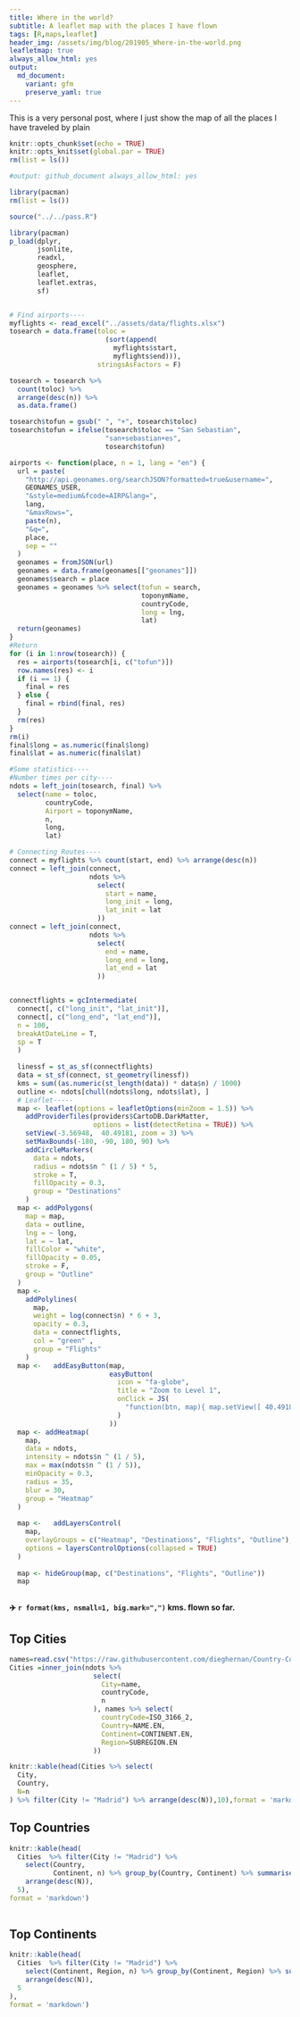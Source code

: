 ```yaml
---
title: Where in the world?
subtitle: A leaflet map with the places I have flown
tags: [R,maps,leaflet]
header_img: /assets/img/blog/201905_Where-in-the-world.png
leafletmap: true
always_allow_html: yes
output: 
  md_document:
    variant: gfm
    preserve_yaml: true
---
```



This is a very personal post, where I just show the map of all the places I have traveled by plain



```r

knitr::opts_chunk$set(echo = TRUE)
knitr::opts_knit$set(global.par = TRUE)
rm(list = ls())

#output: github_document always_allow_html: yes

library(pacman)
rm(list = ls())

source("../../pass.R")

library(pacman)
p_load(dplyr,
       jsonlite,
       readxl,
       geosphere,
       leaflet,
       leaflet.extras,
       sf)


# Find airports----
myflights <- read_excel("../assets/data/flights.xlsx")
tosearch = data.frame(toloc = 
                        (sort(append(
                          myflights$start, 
                          myflights$end))),
                      stringsAsFactors = F)

tosearch = tosearch %>% 
  count(toloc) %>% 
  arrange(desc(n)) %>% 
  as.data.frame()

tosearch$tofun = gsub(" ", "+", tosearch$toloc)
tosearch$tofun = ifelse(tosearch$toloc == "San Sebastian",
                        "san+sebastian+es",
                        tosearch$tofun)

airports <- function(place, n = 1, lang = "en") {
  url = paste(
    "http://api.geonames.org/searchJSON?formatted=true&username=",
    GEONAMES_USER,
    "&style=medium&fcode=AIRP&lang=",
    lang,
    "&maxRows=",
    paste(n),
    "&q=",
    place,
    sep = ""
  )
  geonames = fromJSON(url)
  geonames = data.frame(geonames[["geonames"]])
  geonames$search = place
  geonames = geonames %>% select(tofun = search,
                                 toponymName,
                                 countryCode,
                                 long = lng,
                                 lat)
  return(geonames)
}
#Return
for (i in 1:nrow(tosearch)) {
  res = airports(tosearch[i, c("tofun")])
  row.names(res) <- i
  if (i == 1) {
    final = res
  } else {
    final = rbind(final, res)
  }
  rm(res)
}
rm(i)
final$long = as.numeric(final$long)
final$lat = as.numeric(final$lat)

#Some statistics----
#Number times per city----
ndots = left_join(tosearch, final) %>%
  select(name = toloc,
         countryCode,
         Airport = toponymName,
         n,
         long,
         lat)

# Connecting Routes----
connect = myflights %>% count(start, end) %>% arrange(desc(n))
connect = left_join(connect,
                    ndots %>%
                      select(
                        start = name,
                        long_init = long,
                        lat_init = lat
                      ))
connect = left_join(connect,
                    ndots %>%
                      select(
                        end = name,
                        long_end = long,
                        lat_end = lat
                      ))


connectflights = gcIntermediate(
  connect[, c("long_init", "lat_init")],
  connect[, c("long_end", "lat_end")],
  n = 100,
  breakAtDateLine = T,
  sp = T
  )
  
  linessf = st_as_sf(connectflights)
  data = st_sf(connect, st_geometry(linessf))
  kms = sum((as.numeric(st_length(data)) * data$n) / 1000)
  outline <- ndots[chull(ndots$long, ndots$lat), ]
  # Leaflet-----
  map <- leaflet(options = leafletOptions(minZoom = 1.5)) %>%
    addProviderTiles(providers$CartoDB.DarkMatter,
                     options = list(detectRetina = TRUE)) %>%
    setView(-3.56948,  40.49181, zoom = 3) %>%
    setMaxBounds(-180, -90, 180, 90) %>%
    addCircleMarkers(
      data = ndots,
      radius = ndots$n ^ (1 / 5) * 5,
      stroke = T,
      fillOpacity = 0.3,
      group = "Destinations"
    )
  map <- addPolygons(
    map = map,
    data = outline,
    lng = ~ long,
    lat = ~ lat,
    fillColor = "white",
    fillOpacity = 0.05,
    stroke = F,
    group = "Outline"
  )
  map <-
    addPolylines(
      map,
      weight = log(connect$n) * 6 + 3,
      opacity = 0.3,
      data = connectflights,
      col = "green" ,
      group = "Flights"
    )
  map <-   addEasyButton(map,
                         easyButton(
                           icon = "fa-globe",
                           title = "Zoom to Level 1",
                           onClick = JS(
                             "function(btn, map){ map.setView([ 40.49181,-3.56948],1.25); }"
                           )
                         ))
  map <- addHeatmap(
    map,
    data = ndots,
    intensity = ndots$n ^ (1 / 5),
    max = max(ndots$n ^ (1 / 5)),
    minOpacity = 0.3,
    radius = 35,
    blur = 30,
    group = "Heatmap"
  )
  
  map <-   addLayersControl(
    map,
    overlayGroups = c("Heatmap", "Destinations", "Flights", "Outline"),
    options = layersControlOptions(collapsed = TRUE)
  )
  
  map <- hideGroup(map, c("Destinations", "Flights", "Outline"))
  map
  
```




**✈️ `r format(kms, nsmall=1, big.mark=",")` kms. flown so far.**



## Top Cities

```r
names=read.csv("https://raw.githubusercontent.com/dieghernan/Country-Codes-and-International-Organizations/master/outputs/Countrycodes.csv")
Cities =inner_join(ndots %>%
                     select(
                       City=name,
                       countryCode,
                       n
                     ), names %>% select(
                       countryCode=ISO_3166_2,
                       Country=NAME.EN,
                       Continent=CONTINENT.EN,
                       Region=SUBREGION.EN
                     ))

knitr::kable(head(Cities %>% select(
  City,
  Country,
  N=n
) %>% filter(City != "Madrid") %>% arrange(desc(N)),10),format = 'markdown')

```

## Top Countries

```r

knitr::kable(head(
  Cities  %>% filter(City != "Madrid") %>%
    select(Country,
           Continent, n) %>% group_by(Country, Continent) %>% summarise(N = sum(n)) %>%
    arrange(desc(N)),
  5),
format = 'markdown')
  
```

## Top Continents

```r

knitr::kable(head(
  Cities  %>% filter(City != "Madrid") %>%
    select(Continent, Region, n) %>% group_by(Continent, Region) %>% summarise(N = sum(n)) %>%
    arrange(desc(N)),
  5
),
format = 'markdown')
```
